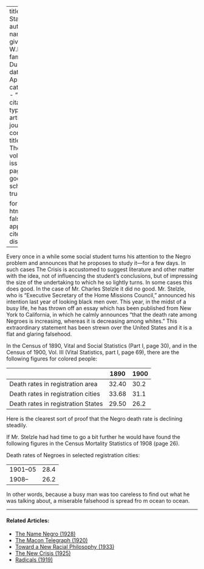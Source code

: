 
---
title: 'Vital Statistics'
author:
  - name:
      given: W.E.B.
      family: Du Bois
date: Apr. 1912
categories: 
  - ""
citation: 
  type: article-journal
  container-title: The Crisis
  volume: 4
  issue: 6
  page: 291
google-scholar: true

format:
  html:
    toc: false
    appendix-cite-as: display
---



Every once in a while some social student turns his attention to the Negro problem and announces that he proposes to study it---for a few days. In such cases <span class="small-caps">The Crisis</span> is accustomed to suggest literature and other matter with the idea, not of influencing the student's conclusions, but of impressing the size of the undertaking to which he so lightly turns. In some cases this does good. In the case of Mr. Charles Stelzle it did no good. Mr. Stelzle, who is "Executive Secretary of the Home Missions Council," announced his intention last year of looking black men over. This year, in the midst of a busy life, he has thrown off an essay which has been published from New York to California, in which he calmly announces "that the death rate among Negroes is increasing, whereas it is decreasing among whites." This extraordinary statement has been strewn over the United States and it is a flat and glaring falsehood. 

In the Census of 1890, Vital and Social Statistics (Part I, page 30), and in the Census of 1900, Vol. III (Vital Statistics, part I, page 69), there are the following figures for colored people: 

|                                    | 1890  | 1900 |
|------------------------------------|-------|------|
| Death rates in registration area   | 32.40 | 30.2 |
| Death rates in registration cities | 33.68 | 31.1 |
| Death rates in registration States | 29.50 | 26.2 |

Here is the clearest sort of proof that the Negro death rate is declining steadily. 

If Mr. Stelzle had had time to go a bit further he would have found the following figures in the Census Mortality Statistics of 1908 (page 26). 

Death rates of Negroes in selected registration cities: 

|          |      |
|----------|------|
| 1901--05 | 28.4 |
| 1908--   | 26.2 |

In other words, because a busy man was too careless to find out what he was talking about, a miserable falsehood is spread fro m ocean to ocean.

<!-- Similar articles start here -->
<div  class="clear-wrap"></div>
<hr>
#### Related Articles:

* [The Name Negro (1928)](/Volumes/35/03/name_negro.html)
* [The Macon Telegraph (1920)](/Volumes/19/03/macon_telegraph.html)
* [Toward a New Racial Philosophy (1933)](/Volumes/40/01/toward_a_new_racial_philosophy.html)
* [The New Crisis (1925)](/Volumes/30/01/new_crisis.html)
* [Radicals (1919)](/Volumes/19/02/radicals.html)

<!-- Similar articles end here -->